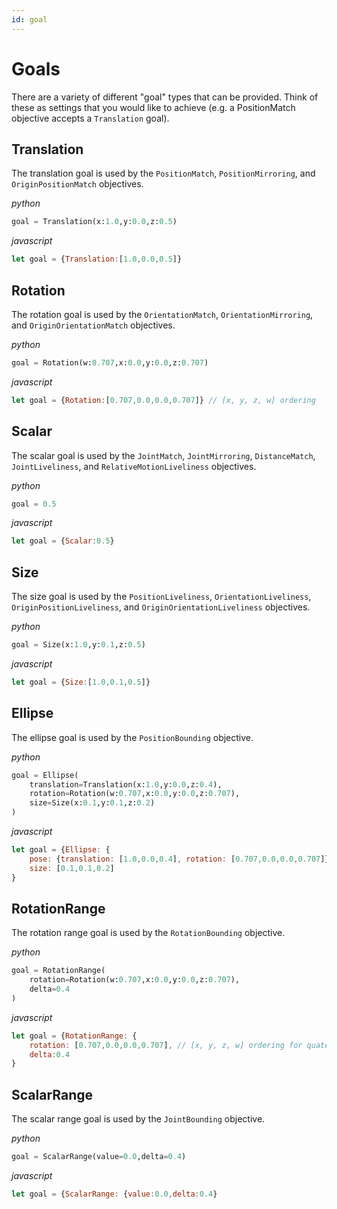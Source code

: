 ```yaml
---
id: goal
---
```

# Goals
There are a variety of different "goal" types that can be provided. Think of these as settings that you would like to achieve (e.g. a PositionMatch objective accepts a `Translation` goal). 

## Translation
The translation goal is used by the `PositionMatch`, `PositionMirroring`, and `OriginPositionMatch` objectives.

_python_
```python
goal = Translation(x:1.0,y:0.0,z:0.5)
```

_javascript_
```javascript
let goal = {Translation:[1.0,0.0,0.5]}
```

## Rotation

The rotation goal is used by the `OrientationMatch`, `OrientationMirroring`, and `OriginOrientationMatch` objectives.

_python_
```python
goal = Rotation(w:0.707,x:0.0,y:0.0,z:0.707)
```

_javascript_
```javascript
let goal = {Rotation:[0.707,0.0,0.0,0.707]} // [x, y, z, w] ordering
```

## Scalar

The scalar goal is used by the `JointMatch`, `JointMirroring`, `DistanceMatch`, `JointLiveliness`, and `RelativeMotionLiveliness` objectives.

_python_
```python
goal = 0.5
```

_javascript_
```javascript
let goal = {Scalar:0.5}
```

## Size

The size goal is used by the `PositionLiveliness`, `OrientationLiveliness`, `OriginPositionLiveliness`, and `OriginOrientationLiveliness` objectives.

_python_
```python
goal = Size(x:1.0,y:0.1,z:0.5)
```

_javascript_
```javascript
let goal = {Size:[1.0,0.1,0.5]}
```

## Ellipse

The ellipse goal is used by the `PositionBounding` objective.

_python_
```python
goal = Ellipse(
    translation=Translation(x:1.0,y:0.0,z:0.4),
    rotation=Rotation(w:0.707,x:0.0,y:0.0,z:0.707),
    size=Size(x:0.1,y:0.1,z:0.2)
)
```

_javascript_
```javascript
let goal = {Ellipse: {
    pose: {translation: [1.0,0.0,0.4], rotation: [0.707,0.0,0.0,0.707]}, // [x, y, z, w] ordering for quaternion
    size: [0.1,0.1,0.2]
}
```

## RotationRange

The rotation range goal is used by the `RotationBounding` objective.

_python_
```python
goal = RotationRange(
    rotation=Rotation(w:0.707,x:0.0,y:0.0,z:0.707),
    delta=0.4
)
```

_javascript_
```javascript
let goal = {RotationRange: {
    rotation: [0.707,0.0,0.0,0.707], // [x, y, z, w] ordering for quaternion
    delta:0.4
}
```

## ScalarRange

The scalar range goal is used by the `JointBounding` objective.

_python_
```python
goal = ScalarRange(value=0.0,delta=0.4)
```

_javascript_
```javascript
let goal = {ScalarRange: {value:0.0,delta:0.4}
```